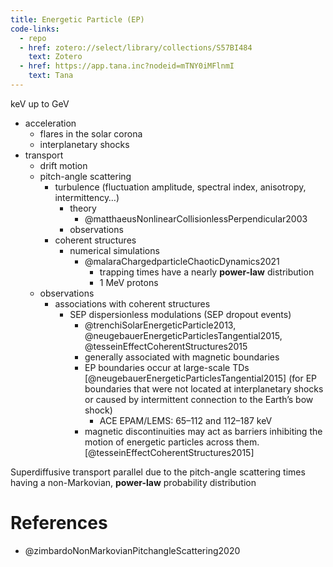 ```yaml
---
title: Energetic Particle (EP)
code-links:
  - repo
  - href: zotero://select/library/collections/S57BI484
    text: Zotero
  - href: https://app.tana.inc?nodeid=mTNY0iMFlnmI
    text: Tana
---
```


keV up to GeV

- acceleration
  - flares in the solar corona
  - interplanetary shocks
- transport
  - drift motion
  - pitch-angle scattering
    - turbulence (fluctuation amplitude, spectral index, anisotropy, intermittency...)
      - theory
        - @matthaeusNonlinearCollisionlessPerpendicular2003
      - observations
    - coherent structures
      - numerical simulations
        - @malaraChargedparticleChaoticDynamics2021
          - trapping times have a nearly **power-law** distribution
          - 1 MeV protons
  - observations
    - associations with coherent structures
      - SEP dispersionless modulations (SEP dropout events)
        - @trenchiSolarEnergeticParticle2013, @neugebauerEnergeticParticlesTangential2015, @tesseinEffectCoherentStructures2015
        - generally associated with magnetic boundaries
        - EP boundaries occur at large-scale TDs [@neugebauerEnergeticParticlesTangential2015] (for EP boundaries that were not located at interplanetary shocks or caused by intermittent connection to the Earth’s bow shock)
          - ACE EPAM/LEMS: 65–112 and 112–187 keV
        - magnetic discontinuities may act as barriers inhibiting the motion of energetic particles across them. [@tesseinEffectCoherentStructures2015]



Superdiffusive transport parallel due to the pitch-angle scattering times having a non-Markovian, **power-law** probability distribution

# References

- @zimbardoNonMarkovianPitchangleScattering2020


